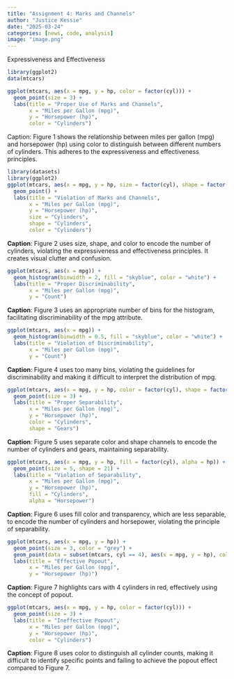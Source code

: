 ```yaml
---
title: "Assignment 4: Marks and Channels"
author: "Justice Kessie"
date: "2025-03-24"
categories: [news, code, analysis]
image: "image.png"
---
```


Expressiveness and Effectiveness

```r
library(ggplot2)
data(mtcars)

ggplot(mtcars, aes(x = mpg, y = hp, color = factor(cyl))) +
  geom_point(size = 3) +
  labs(title = "Proper Use of Marks and Channels",
       x = "Miles per Gallon (mpg)",
       y = "Horsepower (hp)",
       color = "Cylinders")
```

Caption: Figure 1 shows the relationship between miles per gallon (mpg) and horsepower (hp) using color to distinguish between different numbers of cylinders. This adheres to the expressiveness and effectiveness principles.

```r
library(datasets)
library(ggplot2)
ggplot(mtcars, aes(x = mpg, y = hp, size = factor(cyl), shape = factor(cyl), color = factor(cyl))) +
  geom_point() +
  labs(title = "Violation of Marks and Channels",
       x = "Miles per Gallon (mpg)",
       y = "Horsepower (hp)",
       size = "Cylinders",
       shape = "Cylinders",
       color = "Cylinders")
```

**Caption**: Figure 2 uses size, shape, and color to encode the number of cylinders, violating the expressiveness and effectiveness principles. It creates visual clutter and confusion.

```r
ggplot(mtcars, aes(x = mpg)) +
  geom_histogram(binwidth = 2, fill = "skyblue", color = "white") +
  labs(title = "Proper Discriminability",
       x = "Miles per Gallon (mpg)",
       y = "Count")
```

**Caption**: Figure 3 uses an appropriate number of bins for the histogram, facilitating discriminability of the mpg attribute.

```r
ggplot(mtcars, aes(x = mpg)) +
  geom_histogram(binwidth = 0.5, fill = "skyblue", color = "white") +
  labs(title = "Violation of Discriminability",
       x = "Miles per Gallon (mpg)",
       y = "Count")

```

**Caption**: Figure 4 uses too many bins, violating the guidelines for discriminability and making it difficult to interpret the distribution of mpg.

```r
ggplot(mtcars, aes(x = mpg, y = hp, color = factor(cyl), shape = factor(gear))) +
  geom_point(size = 3) +
  labs(title = "Proper Separability",
       x = "Miles per Gallon (mpg)",
       y = "Horsepower (hp)",
       color = "Cylinders",
       shape = "Gears")

```

**Caption**: Figure 5 uses separate color and shape channels to encode the number of cylinders and gears, maintaining separability.

```r
ggplot(mtcars, aes(x = mpg, y = hp, fill = factor(cyl), alpha = hp)) +
  geom_point(size = 5, shape = 21) +
  labs(title = "Violation of Separability",
       x = "Miles per Gallon (mpg)",
       y = "Horsepower (hp)",
       fill = "Cylinders",
       alpha = "Horsepower")

```

**Caption**: Figure 6 uses fill color and transparency, which are less separable, to encode the number of cylinders and horsepower, violating the principle of separability.

```r
ggplot(mtcars, aes(x = mpg, y = hp)) +
  geom_point(size = 3, color = "grey") +
  geom_point(data = subset(mtcars, cyl == 4), aes(x = mpg, y = hp), color = "red", size = 4) +
  labs(title = "Effective Popout",
       x = "Miles per Gallon (mpg)",
       y = "Horsepower (hp)")

```

**Caption**: Figure 7 highlights cars with 4 cylinders in red, effectively using the concept of popout.

```r
ggplot(mtcars, aes(x = mpg, y = hp, color = factor(cyl))) +
  geom_point(size = 3) +
  labs(title = "Ineffective Popout",
       x = "Miles per Gallon (mpg)",
       y = "Horsepower (hp)",
       color = "Cylinders")

```

**Caption**: Figure 8 uses color to distinguish all cylinder counts, making it difficult to identify specific points and failing to achieve the popout effect compared to Figure 7.
